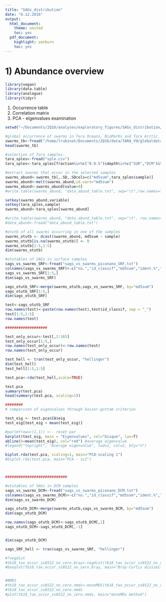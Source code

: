 ```yaml
---
title: "SAGs_distribution"
date: "6.12.2016"
output:  
  html_document:
    theme: united
    toc: yes
  pdf_document:
    highlight: zenburn
    toc: yes
---
```


<!--- INITIALIZATION
```r
#error hook to kill knitr in case of errors
library(knitr)
knit_hooks$set(error = function(x, options) stop(x))
opts_chunk$set(cache=TRUE, autodep=TRUE)
```
--->


# 1) Abundance overview

```r
library(vegan)
library(data.table)
library(analogue)
library(tidyr)
```


1) Occurrence table
2) Correlation matrix
3) PCA - eigenvalues examination

```r
setwd("~/Documents/2Q16/analyses/exploratory_figures/SAGs_distribution/")

#global occurrence of swarms in Tara Oceans, BioMarKs and Tara Arctic.
swarms_tb<-fread("/home/lrubinat/Documents/2Q16/data/TARA_V9/globaldataset.otu.v20160830")
head(swarms_tb)

#selection of Tara samples.
tara_sples<-fread("sple.csv")
tara_sples<-tara_sples[fraction%in%c("0.8-5")&depth%in%c("SUR","DCM")&template=="DNA"]

#extract swarms that occur in the selected samples
swarms_abund<-swarms_tb[,.SD,.SDcols=c("md5sum",tara_sples$sample)]
swarms_abund<-melt(swarms_abund,id.vars="md5sum")
swarms_abund<-swarms_abund[value>0]
#write.table(swarms_abund, "data_abund_table.txt", sep="\t",row.names=T)

setkey(swarms_abund,variable)
setkey(tara_sples,sample)
swarms_abund<-tara_sples[swarms_abund]

#write.table(swarms_abund, "data_abund_table.txt", sep="\t", row.names=T)
#data_abund<-fread("data_abund_table.txt")

#otutb of all swarms occurring in one of the samples 
swarms_otutb <- dcast(swarms_abund, md5sum ~ sample)
swarms_otutb[is.na(swarms_otutb)] <- 0
swarms_otutb[1:5,1:5]
dim(swarms_otutb)

#otutables of SAGs in surface samples
sags_vs_swarms_SRF<-fread("sags_vs_swarms_piconano_SRF.txt")
colnames(sags_vs_swarms_SRF)<-c("no.","id_classif","md5sum","ident.%","SAG_lth","swm_lth","coverage","abund","rank","taxogroup","algae_group","status")
sags_vs_swarms_SRF[1:5,]
dim(sags_vs_swarms_SRF)

sags_otutb_SRF<-merge(swarms_otutb,sags_vs_swarms_SRF, by="md5sum")
sags_otutb_SRF[1:5,]
dim(sags_otutb_SRF)

test<-sags_otutb_SRF
row.names(test)<-paste(row.names(test),test$id_classif, sep = "_")
test[1:5,1:5]
row.names(test)

###################

test_only_occur<-test[,2:165]
test_only_occur[1:5,]
row.names(test_only_occur)<-row.names(test)
row.names(test_only_occur)

test_hell <- tran(test_only_occur, "hellinger")
dim(test_hell)
test_hell[1:5,1:5]

test.pca<-rda(test_hell,scale=TRUE)

test.pca
summary(test.pca)
head(summary(test.pca, scaling=1))

########
# comparison of eigenvalues through kaiser-guttam criterion

test_eig <- test.pca$CA$eig
test_eig[test_eig > mean(test_eig)]

#par(mfrow=c(1,1)) <-- reset par
barplot(test_eig, main = "Eigenvalues", col="bisque", las=T)
abline(h=mean(test_eig), col="red") #average eigenvalue
#legend("topright", "Average eigenvalue", lwd=1, col=2, bty="n")

biplot.rda(test.pca, scaling=1, main="PCA-scaling 1")
#biplot.rda(test.pca, main="PCA - sc2")



############################

#otutables of SAGs in DCM samples
sags_vs_swarms_DCM<-fread("sags_vs_swarms_piconano_DCM.txt")
colnames(sags_vs_swarms_DCM)<-c("no.","id_classif","md5sum","ident.%","SAG_lth","swm_lth","coverage","abund","rank","taxogroup","algae_group","status")
dim(sags_vs_swarms_DCM)

sags_otutb_DCM<-merge(swarms_otutb,sags_vs_swarms_DCM, by="md5sum")
dim(sags_otutb_DCM)

row.names(sags_otutb_DCM)<-sags_otutb_DCM[,1]
sags_otutb_DCM<-sags_otutb_DCM[,-1]


dim(sags_otutb_DCM)
```


```r
sags_SRF_hell <- tran(sags_vs_swarms_SRF, "hellinger")

```


```r
#?vegdist
#tb18_tax_occur_ss8522_no_cero.bray<-vegdist(tb18_tax_occur_ss8522_no_cero, method="bray")
#boxplot(tb18_tax_occur_ss8522_no_cero.bray, main="Bray-Curtis dissimilarity matrix")


#NMDS
#tb18_tax_occur_ss8522_no_cero.nmds<-monoMDS(tb18_tax_occur_ss8522_no_cero.bray)
#tb18_tax_occur_ss8522_no_cero.nmds
#plot(tb18_tax_occur_ss8522_no_cero.nmds, main="monoMDs method")
```


